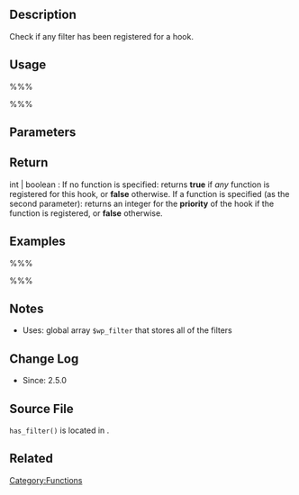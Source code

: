 {{Languages|
{{en|Function_Reference/has_filter}}
{{ja|関数リファレンス/has_filter}}
}}

== Description ==

Check if any filter has been registered for a hook.

== Usage ==

%%% <?php has_filter( $tag, $function_to_check ); ?> %%%

== Parameters ==

{{Parameter|$tag|string|The name of the filter hook.}}
{{Parameter|$function_to_check|callback| If specified, return the priority of that function on this hook. If the specified function is ''not'' attached to this hook, returns false.|optional|False}}

== Return ==

; int | boolean : If no function is specified: returns '''true''' if ''any'' function is registered for this hook, or '''false''' otherwise. If a function is specified (as the second parameter): returns an integer for the '''priority''' of the hook if the function is registered, or '''false''' otherwise.

== Examples ==
%%%<?php
if ( ! has_filter( 'the_content', 'example_alter_the_content' ) )
	add_filter( 'the_content', 'prefix_alter_the_content' );
?>%%%

== Notes ==

* Uses: global array <code>$wp_filter</code> that stores all of the filters

== Change Log ==

* Since: 2.5.0

== Source File ==

<tt>has_filter()</tt> is located in {{Trac|wp-includes/plugin.php}}.

== Related ==

{{Filter Tags}}

{{Tag Footer}}

[[Category:Functions]]